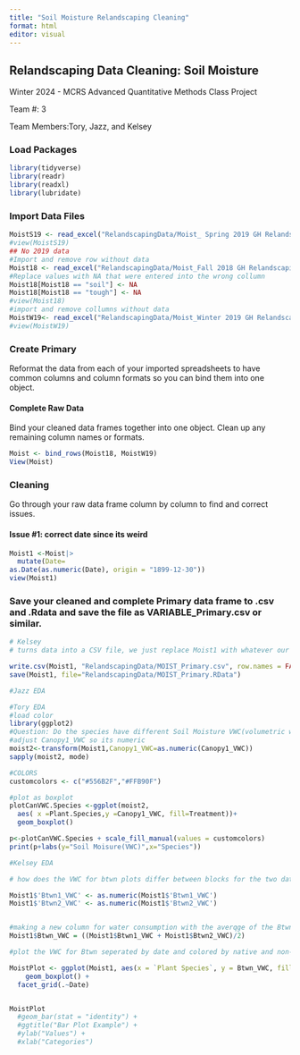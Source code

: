 ```yaml
---
title: "Soil Moisture Relandscaping Cleaning"
format: html
editor: visual
---
```


## Relandscaping Data Cleaning: Soil Moisture

Winter 2024 - MCRS Advanced Quantitative Methods Class Project

Team #: 3

Team Members:Tory, Jazz, and Kelsey

### Load Packages

```r
library(tidyverse)
library(readr)
library(readxl)
library(lubridate)

```

### Import Data Files

```r

MoistS19 <- read_excel("RelandscapingData/Moist_ Spring 2019 GH Relandscaping Soil Moisture Data.xlsx")
#view(MoistS19)
## No 2019 data
#Import and remove row without data
Moist18 <- read_excel("RelandscapingData/Moist_Fall 2018 GH Relandscaping Soil Moisture Data.xlsx", col_types = "text") %>% slice(-1)
#Replace values with NA that were entered into the wrong collumn
Moist18[Moist18 == "soil"] <- NA
Moist18[Moist18 == "tough"] <- NA
#view(Moist18)
#import and remove collumns without data
MoistW19<- read_excel("RelandscapingData/Moist_Winter 2019 GH Relandscaping Soil Moisture Data.xlsx", col_types ="text") %>% slice(-1,-4)
#view(MoistW19)

```

### Create Primary

Reformat the data from each of your imported spreadsheets to have common columns and column formats so you can bind them into one object.

#### Complete Raw Data

Bind your cleaned data frames together into one object. Clean up any remaining column names or formats.

```r
Moist <- bind_rows(Moist18, MoistW19)
View(Moist)
```

### Cleaning

Go through your raw data frame column by column to find and correct issues.

#### Issue #1: correct date since its weird

```r
Moist1 <-Moist|>
  mutate(Date=
as.Date(as.numeric(Date), origin = "1899-12-30"))
view(Moist1)
```

### Save your cleaned and complete Primary data frame to .csv and .Rdata and save the file as VARIABLE_Primary.csv or similar.

```r
# Kelsey 
# turns data into a CSV file, we just replace Moist1 with whatever our final data set is named 

write.csv(Moist1, "RelandscapingData/MOIST_Primary.csv", row.names = FALSE)
save(Moist1, file="RelandscapingData/MOIST_Primary.RData")
```

```r
#Jazz EDA

```

```r
#Tory EDA
#load color
library(ggplot2)
#Question: Do the species have different Soil Moisture VWC(volumetric water content)?
#adjust Canopy1_VWC so its numeric
moist2<-transform(Moist1,Canopy1_VWC=as.numeric(Canopy1_VWC))
sapply(moist2, mode)

#COLORS
customcolors <- c("#556B2F","#FFB90F")

#plot as boxplot
plotCanVWC.Species <-ggplot(moist2, 
  aes( x =Plant.Species,y =Canopy1_VWC, fill=Treatment))+
  geom_boxplot()

p<-plotCanVWC.Species + scale_fill_manual(values = customcolors)
print(p+labs(y="Soil Moisure(VWC)",x="Species"))

```

```r
#Kelsey EDA

# how does the VWC for btwn plots differ between blocks for the two dates given 

Moist1$'Btwn1_VWC' <- as.numeric(Moist1$'Btwn1_VWC')
Moist1$'Btwn2_VWC' <- as.numeric(Moist1$'Btwn2_VWC')


#making a new column for water consumption with the averqge of the Btwn1 and Btwn2 values 
Moist1$Btwn_VWC = ((Moist1$Btwn1_VWC + Moist1$Btwn2_VWC)/2)

#plot the VWC for Btwn seperated by date and colored by native and non-native treatment  

MoistPlot <- ggplot(Moist1, aes(x = `Plant Species`, y = Btwn_VWC, fill = Treatment)) + 
    geom_boxplot() +
  facet_grid(.~Date)


MoistPlot
  #geom_bar(stat = "identity") +
  #ggtitle("Bar Plot Example") +
  #ylab("Values") +
  #xlab("Categories")

```
